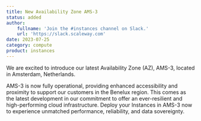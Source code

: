```yaml
---
title: New Availability Zone AMS-3
status: added
author:
    fullname: 'Join the #instances channel on Slack.'
    url: 'https://slack.scaleway.com'
date: 2023-07-25
category: compute
product: instances
---
```


We are excited to introduce our latest Availability Zone (AZ), AMS-3, located in Amsterdam, Netherlands. 
  
AMS-3 is now fully operational, providing enhanced accessibility and proximity to support our customers in the Benelux region. This comes as the latest development in our commitment to offer an ever-resilient and high-performing cloud infrastructure. Deploy your Instances in AMS-3 now to experience unmatched performance, reliability, and data sovereignty.

